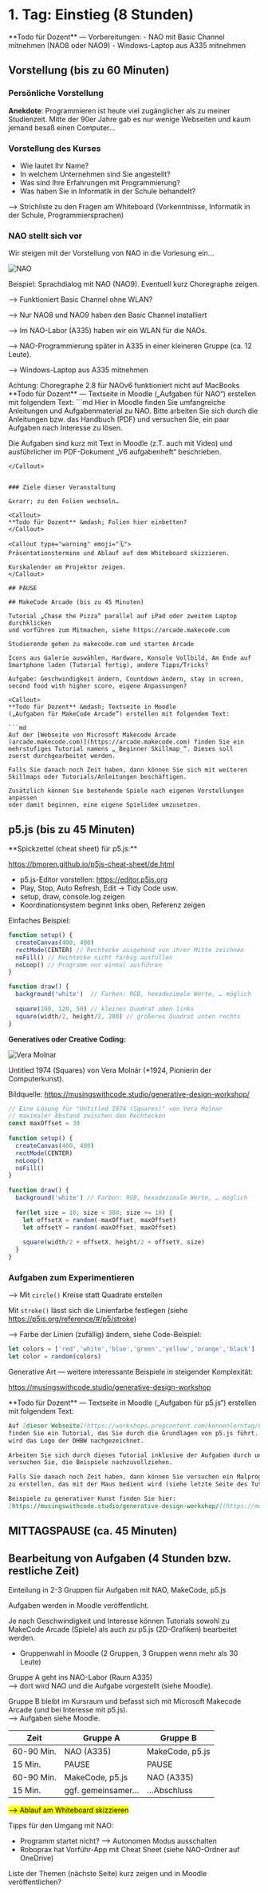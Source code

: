 
# 1. Tag: Einstieg (8 Stunden)

<Callout>
**Todo für Dozent** &mdash; Vorbereitungen:
- NAO mit Basic Channel mitnehmen (NAO8 oder NAO9)
- Windows-Laptop aus A335 mitnehmen
</Callout>

## Vorstellung (bis zu 60 Minuten)

### Persönliche Vorstellung

<MyIntro/>

**Anekdote**: Programmieren ist heute viel zugänglicher als zu meiner Studienzeit. Mitte der 90er Jahre gab es nur wenige Webseiten und kaum jemand besaß einen Computer…

### Vorstellung des Kurses

- Wie lautet Ihr Name?
- In welchem Unternehmen sind Sie angestellt?
- Was sind Ihre Erfahrungen mit Programmierung?
- Was haben Sie in Informatik in der Schule behandelt?

⟶ Strichliste zu den Fragen am Whiteboard
(Vorkenntnisse, Informatik in der Schule, Programmiersprachen)

### NAO stellt sich vor

Wir steigen mit der Vorstellung von NAO in die Vorlesung ein…

![NAO](/images/praesi/nao.png)

Beispiel: Sprachdialog mit NAO (NAO9). Eventuell kurz Choregraphe zeigen.

⟶ Funktioniert Basic Channel ohne WLAN?

⟶ Nur NAO8 und NAO9 haben den Basic Channel installiert

⟶ Im NAO-Labor (A335) haben wir ein WLAN für die NAOs.

⟶ NAO-Programmierung später in A335 in einer kleineren Gruppe (ca. 12 Leute).

⟶ Windows-Laptop aus A335 mitnehmen

<Callout type="warning">
Achtung: Choregraphe 2.8 für NAOv6 funktioniert nicht auf MacBooks
</Callout>


<Callout>
**Todo für Dozent** &mdash; Textseite in Moodle 
(„Aufgaben für NAO“) erstellen mit folgendem Text:
```md
Hier in Moodle finden Sie umfangreiche Anleitungen und Aufgabenmaterial
zu NAO. Bitte arbeiten Sie sich durch die Anleitungen bzw. das Handbuch (PDF)
und versuchen Sie, ein paar Aufgaben nach Interesse zu lösen.

Die Aufgaben sind kurz mit Text in Moodle (z.T. auch mit Video) 
und ausführlicher im PDF-Dokument „V6 aufgabenheft“ beschrieben.
```
</Callout>


### Ziele dieser Veranstaltung

&xrarr; zu den Folien wechseln…

<Callout>
**Todo für Dozent** &mdash; Folien hier einbetten?
</Callout>

<Callout type="warning" emoji="🗓️">
Präsentationstermine und Ablauf auf dem Whiteboard skizzieren. 

Kurskalender am Projektor zeigen.
</Callout>

## PAUSE

## MakeCode Arcade (bis zu 45 Minuten)

Tutorial „Chase the Pizza“ parallel auf iPad oder zweitem Laptop durchklicken 
und vorführen zum Mitmachen, siehe https://arcade.makecode.com

Studierende gehen zu makecode.com und starten Arcade

Icons aus Galerie auswählen, Hardware, Konsole Vollbild, Am Ende auf Smartphone laden (Tutorial fertig), andere Tipps/Tricks? 

Aufgabe: Geschwindigkeit ändern, Countdown ändern, stay in screen, second food with higher score, eigene Anpassungen? 

<Callout>
**Todo für Dozent** &mdash; Textseite in Moodle 
(„Aufgaben für MakeCode Arcade”) erstellen mit folgendem Text:

```md
Auf der [Webseite von Microsoft Makecode Arcade 
(arcade.makecode.com)](https://arcade.makecode.com) finden Sie ein 
mehrstufiges Tutorial namens „_Beginner Skillmap_“. Dieses soll 
zuerst durchgearbeitet werden.

Falls Sie danach noch Zeit haben, dann können Sie sich mit weiteren 
Skillmaps oder Tutorials/Anleitungen beschäftigen.

Zusätzlich können Sie bestehende Spiele nach eigenen Vorstellungen anpassen 
oder damit beginnen, eine eigene Spielidee umzusetzen.
```
</Callout>

## p5.js (bis zu 45 Minuten)

<Callout>
**Spickzettel (cheat sheet) für p5.js:** 

https://bmoren.github.io/p5js-cheat-sheet/de.html
</Callout>


- p5.js-Editor vorstellen: https://editor.p5js.org
- Play, Stop, Auto Refresh, Edit -> Tidy Code usw.
- setup, draw, console.log zeigen
- Koordinationsystem beginnt links oben, Referenz zeigen 

Einfaches Beispiel: 

```js
function setup() {
  createCanvas(400, 400)
  rectMode(CENTER) // Rechtecke ausgehend von ihrer Mitte zeichnen
  noFill() // Rechtecke nicht farbig ausfüllen
  noLoop() // Programm nur einmal ausführen
}

function draw() {
  background('white')  // Farben: RGB, hexadezimale Werte, … möglich
  
  square(100, 120, 50) // kleines Quadrat oben links
  square(width/2, height/2, 200) // größeres Quadrat unten rechts
}
```

**Generatives oder Creative Coding:**

![Vera Molnar](/images/praesi/vera_molnar_squares.png)

Untitled 1974 (Squares) von Vera Molnár (*1924, Pionierin der Computerkunst).

Bildquelle: https://musingswithcode.studio/generative-design-workshop/ 

```js
// Eine Lösung für "Untitled 1974 (Squares)" von Vera Molnar
// maximaler Abstand zwischen den Rechtecken
const maxOffset = 30
  
function setup() {
  createCanvas(400, 400)
  rectMode(CENTER)
  noLoop()
  noFill()
}
  
function draw() {
  background('white') // Farben: RGB, hexadezimale Werte, … möglich
  
  for(let size = 10; size < 300; size += 10) {
    let offsetX = random(-maxOffset, maxOffset)
    let offsetY = random(-maxOffset, maxOffset)
  
    square(width/2 + offsetX, height/2 + offsetY, size)
  }
}
```


### Aufgaben zum Experimentieren

⟶ Mit `circle()` Kreise statt Quadrate erstellen

Mit `stroke()` lässt sich die Linienfarbe festlegen 
(siehe https://p5js.org/reference/#/p5/stroke)

⟶ Farbe der Linien (zufällig) ändern, siehe Code-Beispiel:

```js
let colors = ['red','white','blue','green','yellow','orange','black']
let color = random(colors)
```

Generative Art — weitere interessante Beispiele in steigender Komplexität:

https://musingswithcode.studio/generative-design-workshop


<Callout>
**Todo für Dozent** &mdash; Textseite in Moodle 
(„Aufgaben für p5.js“) erstellen mit folgendem Text:

```md
Auf [dieser Webseite](https://workshops.progcontent.com/kennenlerntag/02-basics) 
finden Sie ein Tutorial, das Sie durch die Grundlagen von p5.js führt. Dabei 
wird das Logo der DHBW nachgezeichnet.

Arbeiten Sie sich durch dieses Tutorial inklusive der Aufgaben durch und 
versuchen Sie, die Beispiele nachzuvollziehen. 

Falls Sie danach noch Zeit haben, dann können Sie versuchen ein Malprogramm
zu erstellen, das mit der Maus bedient wird (siehe letzte Seite des Tutorials).

Beispiele zu generativer Kunst finden Sie hier: 
[https://musingswithcode.studio/generative-design-workshop/](https://musingswithcode.studio/generative-design-workshop/)
```
</Callout>

## MITTAGSPAUSE (ca. 45 Minuten)

## Bearbeitung von Aufgaben (4 Stunden bzw. restliche Zeit)

Einteilung in 2-3 Gruppen für Aufgaben mit NAO, MakeCode, p5.js

<Callout>
Aufgaben werden in Moodle veröffentlicht.

Je nach Geschwindigkeit und Interesse können Tutorials sowohl zu 
MakeCode Arcade (Spiele) als auch zu p5.js (2D-Grafiken) bearbeitet werden.
</Callout>

- Gruppenwahl in Moodle (2 Gruppen, 3 Gruppen wenn mehr als 30 Leute)

Gruppe A geht ins NAO-Labor (Raum A335) \
⟶ dort wird NAO und die Aufgabe vorgestellt (siehe Moodle).

Gruppe B bleibt im Kursraum und befasst sich mit Microsoft Makecode Arcade 
(und bei Interesse mit p5.js). \
⟶ Aufgaben siehe Moodle. 

| Zeit       | Gruppe A          | Gruppe B         |
|------------|-------------------|------------------|
| 60-90 Min. | NAO (A335)        | MakeCode, p5.js  |
| 15 Min.    | PAUSE             | PAUSE            |
| 60-90 Min. | MakeCode, p5.js   | NAO (A335)       |
| 15 Min.    | ggf. gemeinsamer… | …Abschluss       |

<mark>&xrarr; Ablauf am Whiteboard skizzieren</mark>

Tipps für den Umgang mit NAO:

- Programm startet nicht? --> Autonomen Modus ausschalten
- Roboprax hat Vorführ-App mit Cheat Sheet (siehe NAO-Ordner auf OneDrive)

<Callout>
Liste der Themen (nächste Seite) kurz zeigen und in Moodle veröffentlichen?
</Callout>
